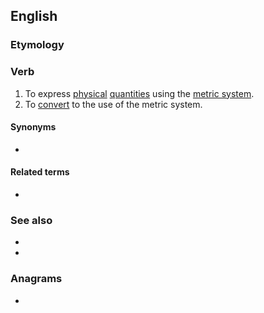 ==English==

===Etymology===
{{suffix|en|metric|ate}}

===Verb===
{{en-verb|metricat}}

# To express [[physical]] [[quantity|quantities]] using the [[metric system]].
# To [[convert]] to the use of the metric system.

====Synonyms====
* {{sense|jurisdictional conversion to using metric}} {{l|en|metrify}} {{qualifier|US|Canada}}

====Related terms====
* {{l|en|metrication}}

===See also===
* {{l|en|metricize}}
* {{l|en|metrification}}

===Anagrams===
* {{anagrams|en|a=aceeimrtt|actimeter}}